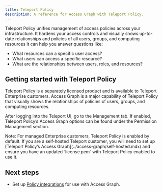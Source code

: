 ```yaml
---
title: Teleport Policy
description: A reference for Access Graph with Teleport Policy.
---
```


Teleport Policy unifies management of access policies across your infrastructure. 
It hardens your access controls and visually shows up-to-date relationships and policies of all users, groups, and computing resources
It can help you answer questions like:

- What resources can a specific user access?
- What users can access a specific resource?
- What are the relationships between users, roles, and resources?

## Getting started with Teleport Policy

Teleport Policy is a separately licensed product and is available to Teleport Enterprise customers.
Access Graph is a major capability of Teleport Policy that visually shows the relationships of 
policies of users, groups, and computing resources.

After logging into the Teleport UI, go to the Management tab. If enabled, Teleport Policy’s Access Graph options 
can be found under the Permission Management section.

<Admonition type="note">
Note: For managed Enterprise customers, Teleport Policy is enabled by default.
If you are a self-hosted Teleport customer, you will need to set up [Teleport Policy’s Access Graph](../access-graph/self-hosted.mdx) and ensure you have an updated 
`license.pem` with Teleport Policy enabled to use it.
</Admonition>

## Next steps
- Set up [Policy integrations](./policy-integrations.mdx) for use with Access Graph.
